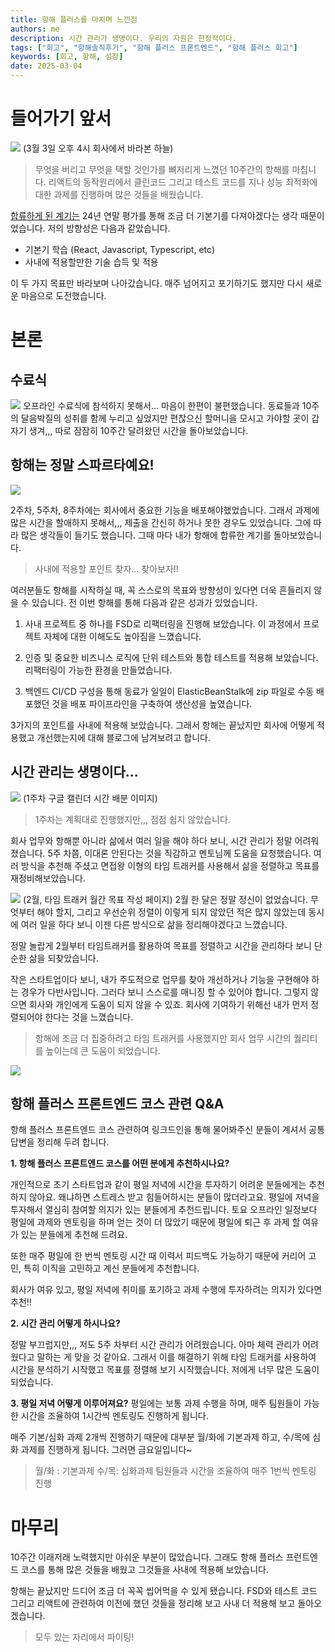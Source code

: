 ```yaml
---
title: 항해 플러스를 마치며 느낀점
authors: me
description: 시간 관리가 생명이다. 우리의 자원은 한정적이다.
tags: ["회고", "항해솔직후기", "항해 플러스 프론트엔드", "항해 플러스 회고"]
keywords: [회고, 항해, 성장]
date: 2025-03-04
---
```


# 들어가기 앞서

![](https://github.com/CodyMan0/bucket/blob/main/sky.jpeg?raw=true)
(3월 3일 오후 4시 회사에서 바라본 하늘)

> 무엇을 버리고 무엇을 택할 것인가를 뼈저리게 느꼈던 10주간의 항해를 마칩니다. 리액트의 동작원리에서 클린코드 그리고 테스트 코드를 지나 성능 최적화에 대한 과제를 진행하며 많은 것들을 배웠습니다.

[합류하게 된 계기는](https://lee2022.com/blog/spa-without-framework#%ED%95%A9%EB%A5%98%EB%A5%BC-%EA%B2%B0%EC%8B%AC%ED%95%9C-%EA%B3%84%EA%B8%B0) 24년 연말 평가를 통해 조금 더 기본기를 다져야겠다는 생각 때문이었습니다. 저의 방향성은 다음과 같았습니다.

- 기본기 학습 (React, Javascript, Typescript, etc)
- 사내에 적용할만한 기술 습득 및 적용

이 두 가지 목표만 바라보며 나아갔습니다. 매주 넘어지고 포기하기도 했지만 다시 새로운 마음으로 도전했습니다.

# 본론

## 수료식

![](https://github.com/CodyMan0/bucket/blob/main/memo.jpeg?raw=true)
오프라인 수료식에 참석하지 못해서... 마음이 한편이 불편했습니다. 동료들과 10주의 달음박질의 성취를 함께 누리고 싶었지만 편찮으신 할머니을 모시고 가야할 곳이 갑자기 생겨,,, 따로 잠잠히 10주간 달려왔던 시간을 돌아보았습니다.

## 항해는 정말 스파르타예요!

![](https://github.com/CodyMan0/bucket/blob/main/sparta.jpeg?raw=true)

2주차, 5주차, 8주차에는 회사에서 중요한 기능을 배포해야했었습니다. 그래서 과제에 많은 시간을 할애하지 못해서,,, 제출을 간신히 하거나 못한 경우도 있었습니다. 그에 따라 많은 생각들이 들기도 했습니다. 그때 마다 내가 항해에 합류한 계기를 돌아보았습니다.

> 사내에 적용할 포인트 찾자... 찾아보자!!

여러분들도 항해를 시작하실 때, 꼭 스스로의 목표와 방향성이 있다면 더욱 흔들리지 않을 수 있습니다. 전 이번 항해를 통해 다음과 같은 성과가 있었습니다.

1. 사내 프로젝트 중 하나를 FSD로 리팩터링을 진행해 보았습니다. 이 과정에서 프로젝트 자체에 대한 이해도도 높아짐을 느꼈습니다.

2. 인증 및 중요한 비즈니스 로직에 단위 테스트와 통합 테스트를 적용해 보았습니다. 리팩터링이 가능한 환경을 만들었습니다.

3. 백엔드 CI/CD 구성을 통해 동료가 일일이 ElasticBeanStalk에 zip 파일로 수동 배포했던 것을 배포 파이프라인을 구축하여 생산성을 높였습니다.

3가지의 포인트를 사내에 적용해 보았습니다. 그래서 항해는 끝났지만 회사에 어떻게 적용했고 개선했는지에 대해 블로그에 남겨보려고 합니다.

## 시간 관리는 생명이다...

![](https://github.com/CodyMan0/bucket/blob/main/plan.jpeg?raw=true)
(1주차 구글 캘린더 시간 배분 이미지)

> 1주차는 계획대로 진행했지만,,, 점점 쉽지 않았습니다.

회사 업무와 항해뿐 아니라 삶에서 여러 일을 해야 하다 보니, 시간 관리가 정말 어려워졌습니다. 5주 차쯤, 이대론 안된다는 것을 직감하고 멘토님께 도움을 요청했습니다. 여러 방식을 추천해 주셨고 면접왕 이형의 타임 트래커를 사용해서 삶을 정렬하고 목표를 재정비해보았습니다.

![](https://github.com/CodyMan0/bucket/blob/main/time.jpeg?raw=true)
(2월, 타임 트래커 월간 목표 작성 페이지)
2월 한 달은 정말 정신이 없었습니다. 무엇부터 해야 할지, 그리고 우선순위 정렬이 이렇게 되지 않았던 적은 많지 않았는데 동시에 여러 일을 하다 보니 이젠 다른 방식으로 삶을 정리해야겠다고 느꼈습니다.

정말 놀랍게 2월부터 타임트래커를 활용하여 목표를 정렬하고 시간을 관리하다 보니 단순한 삶을 되찾았습니다.

작은 스타트업이다 보니, 내가 주도적으로 업무를 찾아 개선하거나 기능을 구현해야 하는 경우가 다반사입니다. 그러다 보니 스스로를 매니징 할 수 있어야 합니다. 그렇지 않으면 회사와 개인에게 도움이 되지 않을 수 있죠. 회사에 기여하기 위해선 내가 먼저 정렬되어야 한다는 것을 느꼈습니다.

> 항해에 조금 더 집중하려고 타임 트래커를 사용했지만 회사 업무 시간의 퀄리티를 높이는데 큰 도움이 되었습니다.

![](https://github.com/CodyMan0/bucket/blob/main/certificate.png?raw=true)

## 항해 플러스 프론트엔드 코스 관련 Q&A

항해 플러스 프론트엔드 코스 관련하여 링크드인을 통해 물어봐주신 분들이 계셔서 공통 답변을 정리해 두려 합니다.

**1. 항해 플러스 프론트엔드 코스를 어떤 분에게 추천하시나요?**

개인적으로 초기 스타트업과 같이 평일 저녁에 시간을 투자하기 어려운 분들에게는 추천하지 않아요. 왜냐하면 스트레스 받고 힘들어하시는 분들이 많더라고요. 평일에 저녁을 투자해서 열심히 참여할 의지가 있는 분들에게 추천드립니다. 토요 오프라인 일정보다 평일에 과제와 멘토링을 하며 얻는 것이 더 많았기 때문에 평일에 퇴근 후 과제 할 여유가 있는 분들에게 추천해 드려요.

또한 매주 평일에 한 번씩 멘토링 시간 때 이력서 피드백도 가능하기 때문에 커리어 고민, 특히 이직을 고민하고 계신 분들에게 추천합니다.

회사가 여유 있고, 평일 저녁에 취미를 포기하고 과제 수행에 투자하려는 의지가 있다면 추천!!

**2. 시간 관리 어떻게 하시나요?**

정말 부끄럽지만,,, 저도 5주 차부터 시간 관리가 어려웠습니다. 아마 체력 관리가 어려웠다고 말하는 게 맞을 것 같아요. 그래서 이를 해결하기 위해 타임 트래커를 사용하여 시간을 분석하기 시작했고 목표를 정렬해 보기 시작했습니다. 저에게 너무 많은 도움이 되었습니다.

**3. 평일 저녁 어떻게 이루어져요?**
평일에는 보통 과제 수행을 하며, 매주 팀원들이 가능한 시간을 조율하여 1시간씩 멘토링도 진행하게 됩니다.

매주 기본/심화 과제 2개씩 진행하기 때문에 대부분 월/화에 기본과제 하고, 수/목에 심화 과제를 진행하게 됩니다. 그러면 금요일입니다~

> 월/화 : 기본과제 수/목: 심화과제 팀원들과 시간을 조율하여 매주 1번씩 멘토링 진행

# 마무리

10주간 이래저래 노력했지만 아쉬운 부분이 많았습니다. 그래도 항해 플러스 프런트엔드 코스를 통해 많은 것들을 배웠고 그것들을 사내에 적용해 보았습니다.

항해는 끝났지만 드디어 조금 더 꼭꼭 씹어먹을 수 있게 됐습니다. FSD와 테스트 코드 그리고 리액트에 관련하여 이전에 했던 것들을 정리해 보고 사내 더 적용해 보고 돌아오겠습니다.

> 모두 있는 자리에서 파이팅!
